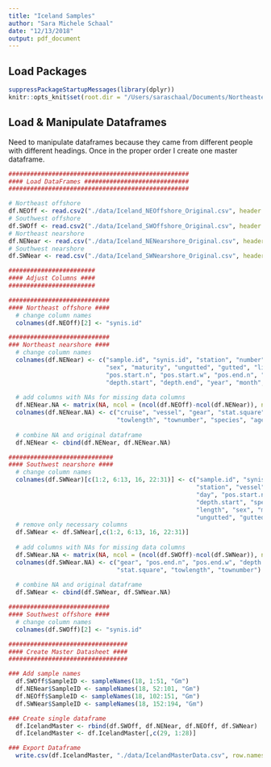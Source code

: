 ```yaml
---
title: "Iceland Samples"
author: "Sara Michele Schaal"
date: "12/13/2018"
output: pdf_document
---
```



## Load Packages

```r
suppressPackageStartupMessages(library(dplyr))
knitr::opts_knit$set(root.dir = "/Users/saraschaal/Documents/Northeastern/LotterhosLab/Research/Iceland/Analysis")
```

## Load & Manipulate Dataframes
Need to manipulate dataframes because they came from different people with different headings. Once in the proper order I create one master dataframe.
\newline
```r
##################################################
#### Load DataFrames #############################
##################################################

# Northeast offshore
df.NEOff <- read.csv2("./data/Iceland_NEOffshore_Original.csv", header = TRUE, sep = ";")
# Southwest offshore
df.SWOff <- read.csv2("./data/Iceland_SWOffshore_Original.csv", header = TRUE, sep = ";")
# Northeast nearshore
df.NENear <- read.csv("./data/Iceland_NENearshore_Original.csv", header = TRUE)
# Southwest nearshore
df.SWNear <- read.csv("./data/Iceland_SWNearshore_Original.csv", header = TRUE)
```

```r
########################
#### Adjust Columns ####
########################

############################
#### Northeast offshore ####
  # change column names
  colnames(df.NEOff)[2] <- "synis.id"

############################
### Northeast nearshore ####
  # change column names
  colnames(df.NENear) <- c("sample.id", "synis.id", "station", "number", "length", 
                           "sex", "maturity", "ungutted", "gutted", "liver", 
                           "pos.start.n", "pos.start.w", "pos.end.n", "pos.end.w", 
                           "depth.start", "depth.end", "year", "month", "day")
  
  # add columns with NAs for missing data columns
  df.NENear.NA <- matrix(NA, ncol = (ncol(df.NEOff)-ncol(df.NENear)), nrow = nrow(df.NENear))
  colnames(df.NENear.NA) <- c("cruise", "vessel", "gear", "stat.square", 
                              "towlength", "townumber", "species", "age", "gonads")
  
  # combine NA and original dataframe
  df.NENear <- cbind(df.NENear, df.NENear.NA)

#############################  
#### Southwest nearshore ####
  # change column names
  colnames(df.SWNear)[c(1:2, 6:13, 16, 22:31)] <- c("sample.id", "synis.id", "cruise", 
                                                    "station", "vessel", "year", "month", 
                                                    "day", "pos.start.n", "pos.start.w", 
                                                    "depth.start", "species", "number", 
                                                    "length", "sex", "maturity", "age", 
                                                    "ungutted", "gutted", "gonads", "liver")
  # remove only necessary columns
  df.SWNear <- df.SWNear[,c(1:2, 6:13, 16, 22:31)]
  
  # add columns with NAs for missing data columns
  df.SWNear.NA <- matrix(NA, ncol = (ncol(df.SWOff)-ncol(df.SWNear)), nrow = nrow(df.SWNear))
  colnames(df.SWNear.NA) <- c("gear", "pos.end.n", "pos.end.w", "depth.end", 
                              "stat.square", "towlength", "townumber")
  
  # combine NA and original dataframe
  df.SWNear <- cbind(df.SWNear, df.SWNear.NA)

############################
#### Southwest offshore ####
  # change column names
  colnames(df.SWOff)[2] <- "synis.id" 

```


```r
#################################
#### Create Master Datasheet ####
#################################

### Add sample names
  df.SWOff$SampleID <- sampleNames(18, 1:51, "Gm")
  df.NENear$SampleID <- sampleNames(18, 52:101, "Gm")
  df.NEOff$SampleID <- sampleNames(18, 102:151, "Gm")
  df.SWNear$SampleID <- sampleNames(18, 152:194, "Gm")

### Create single dataframe
  df.IcelandMaster <- rbind(df.SWOff, df.NENear, df.NEOff, df.SWNear)
  df.IcelandMaster <- df.IcelandMaster[,c(29, 1:28)]

### Export Dataframe
  write.csv(df.IcelandMaster, "./data/IcelandMasterData.csv", row.names = FALSE)
```